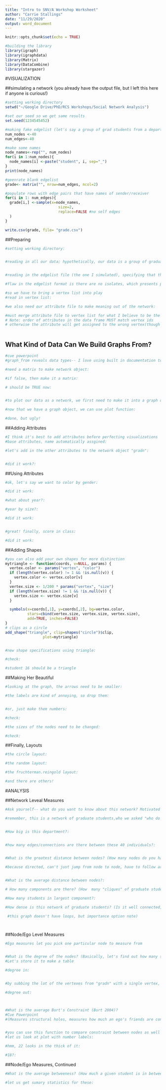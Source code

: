 ```yaml
---
title: "Intro to SNV/A Workshop Worksheet"
author: "Carrie Stallings"
date: "11/29/2020"
output: word_document
---
```


```r
knitr::opts_chunk$set(echo = TRUE)

#building the library
library(igraph)
library(igraphdata)
library(Matrix)
library(DataCombine)
library(stargazer)
```
#VISUALIZATION

##simulating a network (you already have the output file, but I left this here if anyone is curious!)
```r
#setting working directory
setwd("~/Google Drive/PhD/RCS Workshops/Social Network Analysis")

#set our seed so we get same results
set.seed(1234545452)

#making fake edgelist (let's say a group of grad students from a department)
num_nodes <-40
num_edges<-40

#make some names
node_names<-rep("", num_nodes)
for(i in 1:num_nodes){
  node_names[i] <-paste("student", i, sep="_")
}
print(node_names)

#geenrate blank edgelist
grade<- matrix("", nrow=num_edges, ncol=2)

#populate rows with edge pairs that have names of sender/receiver
for(i in 1: num_edges){
  grade[i,] <-sample(x=node_names, 
                        size=2, 
                        replace=FALSE #no self edges
  )
}

write.csv(grade, file= "grade.csv")
```

##Preparing 
```r

#setting working directory:


#reading in all our data; hypothetically, our data is a group of graduate students from one department, and the edges represent who the students go to for advice related to the department:


#reading in the edgelist file (the one I simulated), specifying that the row.names come from column 1 (so both end up empty):

#flaw in the edgelist format is there are no isolates, which presents problem when trying to apply /attributes/

#so we have to bring a vertex list into play
#read in vertex list:

#we also need our attribute file to make meaning out of the network:

#must merge attribute file to vertex list for what I believe to be the easiest way to work with attributes.
# Note: order of attributes in the data frame MUST match vertex ids
# otherwise the attribute will get assigned to the wrong vertex(though in this case, attribute file has id's, so moot but here's how):



```


## What Kind of Data Can We Build Graphs From?
```r
#cue powerpoint
#graph_from reveals data types-- I love using built in documentation to learn!

```


```r

#need a matrix to make network object:

#if false, then make it a matrix:

# should be TRUE now:


#to plot our data as a network, we first need to make it into a graph object:

#now that we have a graph object, we can use plot function:

#done, but ugly!
```

##Adding Attributes
```r


#I think it's best to add attributes before perfecting visualizations 
#base attributes, name automatically assgined:

#let's add in the other attributes to the network object "gradn":


#did it work?:

```

##Using Attributes
```r
#ok, let's say we want to color by gender:

#did it work:

#what about year?:

#year by size?:

#did it work:


#great! finally, score in class:

#did it work:

```

##Adding Shapes
```r
#you can also add your own shapes for more distinction
mytriangle <- function(coords, v=NULL, params) {
  vertex.color <- params("vertex", "color")
  if (length(vertex.color) != 1 && !is.null(v)) {
    vertex.color <- vertex.color[v]
  }
  vertex.size <- 1/200 * params("vertex", "size")
  if (length(vertex.size) != 1 && !is.null(v)) {
    vertex.size <- vertex.size[v]
  }

  symbols(x=coords[,1], y=coords[,2], bg=vertex.color,
          stars=cbind(vertex.size, vertex.size, vertex.size),
          add=TRUE, inches=FALSE)
}
# clips as a circle
add_shape("triangle", clip=shapes("circle")$clip,
                 plot=mytriangle)


#new shape specifications using triangle:

#check:

#student 16 should be a triangle

```

##Making Her Beautiful
```r
#looking at the graph, the arrows need to be smaller:

#the labels are kind of annoying, so drop them:


#or, just make them numbers:

#check:

#the sizes of the nodes need to be changed:

#check:


```

##Finally, Layouts
```r
#the circle layout:

#the random layout:

#the fruchterman.reingold layout:

#and there are others!
```


#ANALYSIS

##Network Leveal Measures
```r
#Ask yourself-- what do you want to know about this network? Motivated by your research questions and curiosities

#remember, this is a network of graduate students,who we asked "who do you go to when needing advice/help on dealing with a department related issue"?


#How big is this department?:


#how many edges/connections are there between these 40 individuals?:


#What is the greatest distance between nodes? (How many nodes do you have to go through?):

#because directed, can't just jump from node to node, have to follow arrows #unconnected pieces, isolates


#What is the average distance between nodes?:

# How many components are there? (How  many "cliques" of graduate students?):

#How many students in largest component?:

#How dense is this network of graduate students? (Is it well connected, or less so?):

 #this graph doesn't have loops, but importance option note) 




```

##Node/Ego Level Measures
```r
#Ego measures let you pick one particular node to measure from


#What is the degree of the nodes? (Basically, let's find out how many sending/receiving connections the nodes have on average)
#Let's store it to make a table

#degree in:


#by subbing the lot of the vertexes from "gradn" with a single vertex, you can find the degree for a single node, say 18

#degree out:



#What is the average Burt's Constraint (Burt 2004)?
#Cue Powerpoint
#(Measures structural holes, measures how much an ego's friends are connected amongst themselves-- the lower the constraint, the less redundant ties):


#you can use this function to compare constraint between nodes as well
#let us look at plot with number labels:

#hmm, 22 looks in the thick of it:

#18?:
```

##Node/Ego Measures, Continued
```r


#What is the average betweeness? (How much a given student is in between, or on the path, of other students):

#let us get sumary statistics for these:
```




